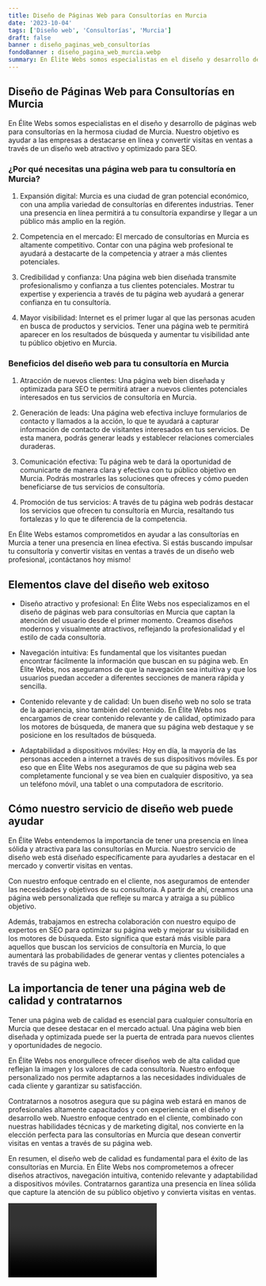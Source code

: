 ```yaml
---
title: Diseño de Páginas Web para Consultorías en Murcia
date: '2023-10-04'
tags: ['Diseño web', 'Consultorías', 'Murcia']
draft: false
banner : diseño_paginas_web_consultorías
fondoBanner : diseño_pagina_web_murcia.webp
summary: En Élite Webs somos especialistas en el diseño y desarrollo de páginas web para consultorías en la hermosa ciudad de Murcia. Nuestro objetivo es ayudar a las empresas a destacarse en línea y convertir visitas en ventas a través de un diseño web atractivo y optimizado para SEO.
---
```


## Diseño de Páginas Web para Consultorías en Murcia

En Élite Webs somos especialistas en el diseño y desarrollo de páginas web para consultorías en la hermosa ciudad de Murcia. Nuestro objetivo es ayudar a las empresas a destacarse en línea y convertir visitas en ventas a través de un diseño web atractivo y optimizado para SEO.

### ¿Por qué necesitas una página web para tu consultoría en Murcia?

1. Expansión digital: Murcia es una ciudad de gran potencial económico, con una amplia variedad de consultorías en diferentes industrias. Tener una presencia en línea permitirá a tu consultoría expandirse y llegar a un público más amplio en la región.

2. Competencia en el mercado: El mercado de consultorías en Murcia es altamente competitivo. Contar con una página web profesional te ayudará a destacarte de la competencia y atraer a más clientes potenciales.

3. Credibilidad y confianza: Una página web bien diseñada transmite profesionalismo y confianza a tus clientes potenciales. Mostrar tu expertise y experiencia a través de tu página web ayudará a generar confianza en tu consultoría.

4. Mayor visibilidad: Internet es el primer lugar al que las personas acuden en busca de productos y servicios. Tener una página web te permitirá aparecer en los resultados de búsqueda y aumentar tu visibilidad ante tu público objetivo en Murcia.

### Beneficios del diseño web para tu consultoría en Murcia

1. Atracción de nuevos clientes: Una página web bien diseñada y optimizada para SEO te permitirá atraer a nuevos clientes potenciales interesados en tus servicios de consultoría en Murcia.

2. Generación de leads: Una página web efectiva incluye formularios de contacto y llamados a la acción, lo que te ayudará a capturar información de contacto de visitantes interesados en tus servicios. De esta manera, podrás generar leads y establecer relaciones comerciales duraderas.

3. Comunicación efectiva: Tu página web te dará la oportunidad de comunicarte de manera clara y efectiva con tu público objetivo en Murcia. Podrás mostrarles las soluciones que ofreces y cómo pueden beneficiarse de tus servicios de consultoría.

4. Promoción de tus servicios: A través de tu página web podrás destacar los servicios que ofrecen tu consultoría en Murcia, resaltando tus fortalezas y lo que te diferencia de la competencia.

En Élite Webs estamos comprometidos en ayudar a las consultorías en Murcia a tener una presencia en línea efectiva. Si estás buscando impulsar tu consultoría y convertir visitas en ventas a través de un diseño web profesional, ¡contáctanos hoy mismo!

<GifSeo />

<Cta />

## Elementos clave del diseño web exitoso

- Diseño atractivo y profesional: En Élite Webs nos especializamos en el diseño de páginas web para consultorías en Murcia que captan la atención del usuario desde el primer momento. Creamos diseños modernos y visualmente atractivos, reflejando la profesionalidad y el estilo de cada consultoría.

- Navegación intuitiva: Es fundamental que los visitantes puedan encontrar fácilmente la información que buscan en su página web. En Élite Webs, nos aseguramos de que la navegación sea intuitiva y que los usuarios puedan acceder a diferentes secciones de manera rápida y sencilla.

- Contenido relevante y de calidad: Un buen diseño web no solo se trata de la apariencia, sino también del contenido. En Élite Webs nos encargamos de crear contenido relevante y de calidad, optimizado para los motores de búsqueda, de manera que su página web destaque y se posicione en los resultados de búsqueda.

- Adaptabilidad a dispositivos móviles: Hoy en día, la mayoría de las personas acceden a internet a través de sus dispositivos móviles. Es por eso que en Élite Webs nos aseguramos de que su página web sea completamente funcional y se vea bien en cualquier dispositivo, ya sea un teléfono móvil, una tablet o una computadora de escritorio.

## Cómo nuestro servicio de diseño web puede ayudar

En Élite Webs entendemos la importancia de tener una presencia en línea sólida y atractiva para las consultorías en Murcia. Nuestro servicio de diseño web está diseñado específicamente para ayudarles a destacar en el mercado y convertir visitas en ventas.

Con nuestro enfoque centrado en el cliente, nos aseguramos de entender las necesidades y objetivos de su consultoría. A partir de ahí, creamos una página web personalizada que refleje su marca y atraiga a su público objetivo.

Además, trabajamos en estrecha colaboración con nuestro equipo de expertos en SEO para optimizar su página web y mejorar su visibilidad en los motores de búsqueda. Esto significa que estará más visible para aquellos que buscan los servicios de consultoría en Murcia, lo que aumentará las probabilidades de generar ventas y clientes potenciales a través de su página web.

## La importancia de tener una página web de calidad y contratarnos

Tener una página web de calidad es esencial para cualquier consultoría en Murcia que desee destacar en el mercado actual. Una página web bien diseñada y optimizada puede ser la puerta de entrada para nuevos clientes y oportunidades de negocio.

En Élite Webs nos enorgullece ofrecer diseños web de alta calidad que reflejan la imagen y los valores de cada consultoría. Nuestro enfoque personalizado nos permite adaptarnos a las necesidades individuales de cada cliente y garantizar su satisfacción.

Contratarnos a nosotros asegura que su página web estará en manos de profesionales altamente capacitados y con experiencia en el diseño y desarrollo web. Nuestro enfoque centrado en el cliente, combinado con nuestras habilidades técnicas y de marketing digital, nos convierte en la elección perfecta para las consultorías en Murcia que desean convertir visitas en ventas a través de su página web.

En resumen, el diseño web de calidad es fundamental para el éxito de las consultorías en Murcia. En Élite Webs nos comprometemos a ofrecer diseños atractivos, navegación intuitiva, contenido relevante y adaptabilidad a dispositivos móviles. Contratarnos garantiza una presencia en línea sólida que capture la atención de su público objetivo y convierta visitas en ventas.

<Video />

<CtaBot job='Consultorías' city='Murcia'/>

<Gmaps query='Murcia+españa+maps' />